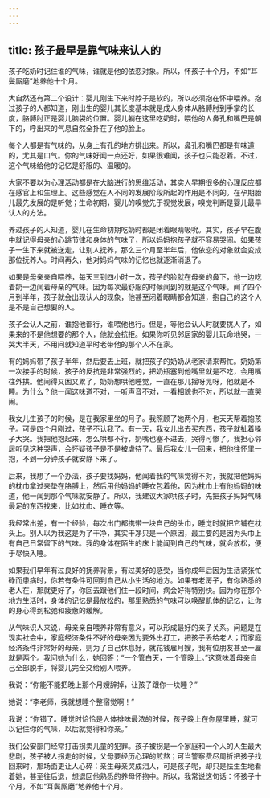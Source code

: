 ```yaml
---
---
---
```

title: 孩子最早是靠气味来认人的
---




孩子吃奶时记住谁的气味，谁就是他的依恋对象。所以，怀孩子十个月，不如“耳鬓厮磨”地养他十个月。

大自然还有第二个设计：婴儿刚生下来时脖子是软的，所以必须抱在怀中喂养。抱过孩子的人都知道，刚出生的婴儿其长度基本就是成人身体从胳膊肘到手掌的长度，胳膊肘正是婴儿脑袋的位置。婴儿躺在这里吃奶时，喂他的人鼻孔和嘴巴是朝下的，呼出来的气息自然全扑在了他的脸上。

每个人都是有气味的，从身上有孔的地方排出来。所以，鼻孔和嘴巴都是有味道的，尤其是口气。你的气味好闻一点还好，如果很难闻，孩子也只能忍着。不过，这个气味给他的记忆是舒服的、温暖的。

大家不要以为心理活动都是在大脑进行的思维活动，其实人早期很多的心理反应都在感官上和生理上。这些感觉在人不同的发展阶段所起的作用是不同的。在孕期胎儿最先发展的是听觉；生命初期，婴儿的嗅觉先于视觉发展，嗅觉判断是婴儿最早认人的方法。

养过孩子的人知道，婴儿在生命初期吃奶时都是闭着眼睛吸吮。其实，孩子早在腹中就记得母亲的心跳节律和身体的气味了，所以妈妈抱孩子就不容易哭闹。如果孩子一生下来就被送走，让别人抚养，那么三个月至半年后，他依恋的对象就会变成那位抚养人。时间再久，他对妈妈气味的记忆也就逐渐消退了。

如果是母亲亲自喂养，每天三到四小时一次，孩子的脸就在母亲的鼻下，他一边吃着奶一边闻着母亲的气味。因为每次最舒服的时候闻到的就是这个气味，闻了四个月到半年，孩子就会出现认人的现象，他甚至闭着眼睛都会知道，抱自己的这个人是不是自己想要的人。

孩子会认人之前，谁抱他都行，谁喂他也行。但是，等他会认人时就要挑人了，如果来的不是他想要的那个人，他就会抗拒。如果你听见邻居家的婴儿玩命地哭，一哭大半天，不用问就知道平时老带他的那个人不在家。

有的妈妈带了孩子半年，然后要去上班，就把孩子的奶奶从老家请来帮忙。奶奶第一次接手的时候，孩子的反抗是非常强烈的，把奶瓶塞到他嘴里就是不吃，会用嘴往外拱。他闹得又困又累了，奶奶想哄他睡觉，一直在那儿摇呀晃呀，他就是不睡。为什么？他一闻这味道不对，一听声音不对，一看相貌也不对，所以就一直哭闹。

我女儿生孩子的时候，是在我家里坐的月子。我照顾了她两个月，也天天帮着抱孩子。可是四个月刚过，孩子不认我了。有一天，我女儿出去买东西，孩子就扯着嗓子大哭。我把他抱起来，怎么哄都不行，奶嘴也塞不进去，哭得可惨了。我担心邻居听见这种哭声，会怀疑孩子是不是被虐待了。最后我女儿一回来，把他往怀里一抱，不到一分钟孩子就安静下来了。

后来，我想了一个办法，孩子要找妈妈，他闻着我的气味觉得不对，我就把他妈妈的枕巾拿过来垫在胳膊上，然后用他妈妈的睡衣包着他，因为枕巾上有他妈妈的味道，他一闻到那个气味就安静了。所以，我建议大家哄孩子时，先把孩子妈妈气味最足的东西找来，比如枕巾、睡衣等。

我经常出差，有一个经验，每次出门都携带一块自己的头巾，睡觉时就把它铺在枕头上。别人以为我这是为了干净，其实干净只是一个原因，最主要的是因为头巾上有自己日常留下的气味。我的身体在陌生的床上能闻到自己的气味，就会放松，便于尽快入睡。

如果我们早年有过良好的抚养背景，有过美好的感受，当你成年后因为生活紧张忙碌而患病时，你若有条件可回到自己从小生活的地方。如果有老房子，有你熟悉的老人在，那就更好了，你回去跟他们住一段时间，病会好得特别快。因为你在那个地方生活时，身体的记忆是最放松的，那里熟悉的气味可以唤醒肌体的记忆，让你的身心得到松弛和疲惫的缓解。

从气味识人来说，母亲亲自喂养非常有意义，可以形成最好的亲子关系。问题是在现实社会中，家庭经济条件不好的母亲因为要外出打工，把孩子丢给老人；而家庭经济条件非常好的母亲，则为了自己休息好，就花钱雇月嫂，我有位朋友甚至一雇就是两个。我问她为什么，她回答：“一个管白天，一个管晚上。”这意味着母亲自己全部脱手，将婴儿完全交给别人喂养。

我说：“你能不能把晚上那个月嫂辞掉，让孩子跟你一块睡？”

她说：“李老师，我就想睡个整宿觉啊！”

我说：“你错了。睡觉时恰恰是人体排味最浓的时候，孩子晚上在你屋里睡，就可以记住你的气味，以后就觉得和你亲。”

我们公安部门经常打击拐卖儿童的犯罪。孩子被拐是一个家庭和一个人的人生最大悲剧，孩子被人拐走的时候，父母要经历心理的煎熬；可当警察费尽周折把孩子找回来时，那场面更让人心碎：亲生母亲哭成泪人，可是孩子呢，却只是怯生生地看着她，甚至往后退，想退回他熟悉的养母怀抱中。所以，我常说这句话：怀孩子十个月，不如“耳鬓厮磨”地养他十个月。